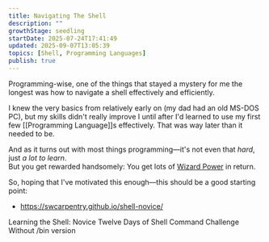 ```yaml
---
title: Navigating The Shell
description: ""
growthStage: seedling
startDate: 2025-07-24T17:41:49
updated: 2025-09-07T13:05:39
topics: [Shell, Programming Languages]
publish: true
---
```


Programming-wise, one of the things that stayed a mystery for me the longest was how to navigate a shell effectively and efficiently.

I knew the very basics from relatively early on (my dad had an old MS-DOS PC), but my skills didn't really improve I until after I'd learned to use my first few [[Programming Language]]s effectively. That was way later than it needed to be.

And as it turns out with most things programming—it's not even that _hard_, just _a lot to learn_.  
But you get rewarded handsomely: You get lots of [Wizard Power]() in return.

So, hoping that I've motivated this enough—this should be a good starting point:  

- https://swcarpentry.github.io/shell-novice/

<Draft>
</Draft>

<References>

<ReferenceLink href="https://swcarpentry.github.io/shell-novice/">Learning the Shell: Novice</ReferenceLink>
<ReferenceLink href="https://12days.cmdchallenge.com/">Twelve Days of Shell</ReferenceLink>
<ReferenceLink href="https://cmdchallenge.com/">Command Challenge</ReferenceLink>
<ReferenceLink href="https://oops.cmdchallenge.com">Without /bin version</ReferenceLink>

</References>
